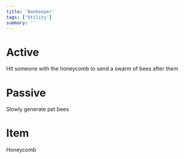 ```yaml
---
title: 'Beekeeper'
tags: ['Utility']
summary: ''
---
```


# Active

Hit someone with the honeycomb to send a swarm of bees after them

# Passive

Slowly generate pet bees

# Item

Honeycomb
